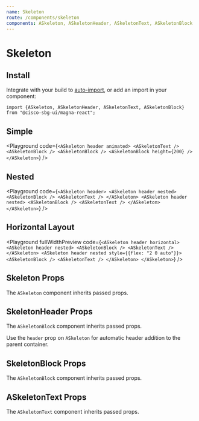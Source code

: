 ```yaml
---
name: Skeleton
route: /components/skeleton
components: ASkeleton, ASkeletonHeader, ASkeletonText, ASkeletonBlock
---
```


# Skeleton

## Install

Integrate with your build to [auto-import](/#integrating), or add an import in your component:

```
import {ASkeleton, ASkeletonHeader, ASkeletonText, ASkeletonBlock} from "@cisco-sbg-ui/magna-react";
```

## Simple

<Playground
  code={`<ASkeleton header animated>
      <ASkeletonText />
      <ASkeletonBlock />
      <ASkeletonBlock />
      <ASkeletonBlock height={200} />
    </ASkeleton>`}
/>

## Nested

<Playground
  code={`<ASkeleton header>
      <ASkeleton header nested>
        <ASkeletonBlock />
        <ASkeletonText />
      </ASkeleton>
      <ASkeleton header nested>
        <ASkeletonBlock />
        <ASkeletonText />
      </ASkeleton>
    </ASkeleton>`}
/>

## Horizontal Layout

<Playground
  fullWidthPreview
  code={`<ASkeleton header horizontal>
      <ASkeleton header nested>
        <ASkeletonBlock />
        <ASkeletonText />
      </ASkeleton>
      <ASkeleton header nested style={{flex: "2 0 auto"}}>
        <ASkeletonBlock />
        <ASkeletonText />
      </ASkeleton>
    </ASkeleton>`}
/>

## Skeleton Props

The `ASkeleton` component inherits passed props.

<Props of="ASkeleton" />

## SkeletonHeader Props

The `ASkeletonBlock` component inherits passed props.

Use the `header` prop on `ASkeleton` for automatic header addition to the parent container.

<Props of="ASkeletonHeader" />

## SkeletonBlock Props

The `ASkeletonBlock` component inherits passed props.

<Props of="ASkeletonBlock" />

## ASkeletonText Props

The `ASkeletonText` component inherits passed props.

<Props of="ASkeletonText" />

